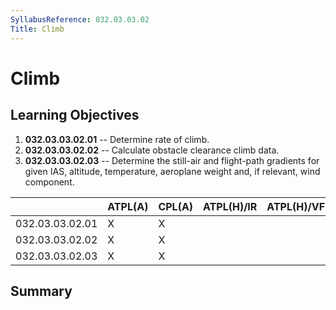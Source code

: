 ```yaml
---
SyllabusReference: 032.03.03.02
Title: Climb
---
```


# Climb

## Learning Objectives

1.  **032.03.03.02.01** -- Determine rate of climb.
2.  **032.03.03.02.02** -- Calculate obstacle clearance climb data.
3.  **032.03.03.02.03** -- Determine the still-air and flight-path gradients for
    given IAS, altitude, temperature, aeroplane weight and, if relevant, wind
    component.

|                 | ATPL(A) | CPL(A) | ATPL(H)/IR | ATPL(H)/VFR | CPL(H) | IR  | CBIR(A) |
| --------------- | ------- | ------ | ---------- | ----------- | ------ | --- | ------- |
| 032.03.03.02.01 | X       | X      |            |             |        |     |         |
| 032.03.03.02.02 | X       | X      |            |             |        |     |         |
| 032.03.03.02.03 | X       | X      |            |             |        |     |         |

## Summary
